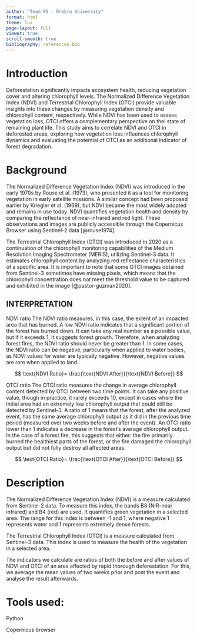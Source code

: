 ```yaml
---
author: "Team 05 - Örebro University"
format: html
theme: lux
page-layout: full
viewer: true
scroll-smooth: true
bibliography: references.bib
---
```


# Introduction

Deforestation significantly impacts ecosystem health, reducing vegetation cover and altering chlorophyll levels. The Normalized Difference Vegetation Index (NDVI) and Terrestrial Chlorophyll Index (OTCI) provide valuable insights into these changes by measuring vegetation density and chlorophyll content, respectively. While NDVI has been used to assess vegetation loss, OTCI offers a complementary perspective on thel state of remaining plant life. This study aims to correlate NDVI and OTCI in deforested areas, exploring how vegetation loss influences chlorophyll dynamics and evaluating the potential of OTCI as an additional indicator of forest degradation.

# Background

The Normalized Difference Vegetation Index (NDVI) was introduced in the early 1970s by Rouse et al. (1973), who presented it as a tool for monitoring vegetation in early satellite missions. A similar concept had been proposed earlier by Kriegler et al. (1969), but NDVI became the most widely adopted and remains in use today. NDVI quantifies vegetation health and density by comparing the reflectance of near-infrared and red light. These observations and images are publicly accessible through the Copernicus Browser using Sentinel-2 data [@rouse1974].

The Terrestrial Chlorophyll Index (OTCI) was introduced in 2020 as a continuation of the chlorophyll monitoring capabilities of the Medium Resolution Imaging Spectrometer (MERIS), utilizing Sentinel-3 data. It estimates chlorophyll content by analyzing red reflectance characteristics of a specific area. It is important to note that some OTCI images obtained from Sentinel-3 sometimes have missing pixels, which means that the chlorophyll concentration does not meet the threshold value to be captured and exhibited in the image [@pastor-guzman2020].

## INTERPRETATION

NDVI ratio The NDVI ratio measures, in this case, the extent of an impacted area that has burned. A low NDVI ratio indicates that a significant portion of the forest has burned down. It can take any real number as a possible value, but if it exceeds 1, it suggests forest growth. Therefore, when analyzing forest fires, the NDVI ratio should never be greater than 1. In some cases, the NDVI ratio can be negative, particularly when applied to water bodies, as NDVI values for water are typically negative. However, negative values are rare when applied to land.

$$
\text{NDVI Ratio}= \frac{\text{NDVI After}}{\text{NDVI Before}}
$$

OTCI ratio The OTCI ratio measures the change in average chlorophyll content detected by OTCI between two time points. It can take any positive value, though in practice, it rarely exceeds 10, except in cases where the initial area had an extremely low chlorophyll output that could still be detected by Sentinel-3. A ratio of 1 means that the forest, after the analyzed event, has the same average chlorophyll output as it did in the previous time period (measured over two weeks before and after the event). An OTCI ratio lower than 1 indicates a decrease in the forest’s average chlorophyll output. In the case of a forest fire, this suggests that either: the fire primarily burned the healthiest parts of the forest, or the fire damaged the chlorophyll output but did not fully destroy all affected areas.

$$
\text{OTCI Ratio}= \frac{\text{OTCI After}}{\text{OTCI Before}}
$$

# Description

The Normalized Difference Vegetation Index (NDVI) is a measure calculated from Sentinel-2 data. To measure this index, the bands B8 (NIR-near infrared) and B4 (red) are used. It quantifies green vegetation in a selected area. The range for this index is between -1 and 1, where negative 1 represents water and 1 represents extremely dense forests.

The Terrestrial Chlorophyll Index (OTCI) is a measure calculated from Sentinel-3 data. This index is used to measure the health of the vegetation in a selected area.

The indicators we calculate are ratios of both the before and after values of NDVI and OTCI of an area affected by rapid thorough deforestation. For this, we average the mean values of two weeks prior and post the event and analyse the result afterwards.

# Tools used:

Python

Copernicus browser
